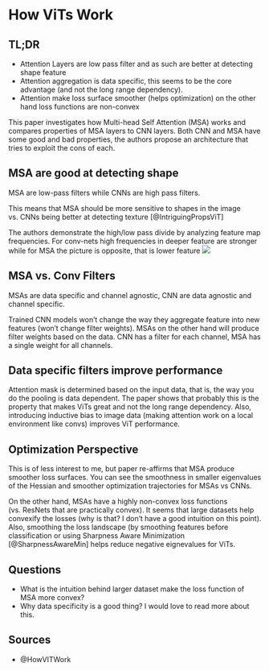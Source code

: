 # How ViTs Work

::: {.callout-tip icon=false}
## TL;DR
* Attention Layers are low pass filter and as such are better at detecting shape feature
* Attention aggregation is data specific, this seems to be the core advantage (and not the long range dependency).
* Attention make loss surface smoother (helps optimization) on the other hand loss functions are non-convex
:::

This paper investigates how Multi-head Self Attention (MSA) works and compares properties of MSA layers to CNN layers. Both CNN and MSA have some good and bad properties, the authors propose an architecture that tries to exploit the cons of each.

## MSA are good at detecting shape

MSA are low-pass filters while CNNs are high pass filters. 

This means that MSA should be more sensitive to shapes in the image vs. CNNs being better at detecting texture [@IntriguingPropsViT]

The authors demonstrate the high/low pass divide by analyzing feature map frequencies. For conv-nets high frequencies in deeper feature are stronger while for MSA the picture is opposite, that is lower feature
![](how_vits_work/94C38977-0A96-452D-8DC3-3B1CD4E5B303.png)

::: {.callout-note icon=false}
## MSA vs. Conv Filters
MSAs are data specific and channel agnostic, CNN are data agnostic and channel specific.
:::
Trained CNN models won’t change the way they aggregate feature into new features (won’t change filter weights). MSAs on the other hand will produce filter weights based on the data. CNN has a filter for each channel, MSA has a single weight for all channels.

## Data specific filters improve performance

Attention mask is determined based on the input data, that is, the way you do the pooling is data dependent. 
The paper shows that probably this is the property that makes ViTs great and not the long range dependency. Also, introducing inductive bias to image data (making attention work on a local environment like convs) improves ViT performance.

## Optimization Perspective 

This is of less interest to me, but paper re-affirms that MSA produce smoother loss surfaces. You can see the smoothness in smaller eigenvalues of the Hessian and smoother optimization trajectories for MSAs vs CNNs.

On the other hand, MSAs have a highly non-convex loss functions (vs. ResNets that are practically convex). It seems that large datasets help convexify the losses (why is that? I don’t have a good intuition on this point). Also, smoothing the loss landscape (by smoothing features before classification or using Sharpness Aware Minimization [@SharpnessAwareMin] helps reduce negative eignevalues for ViTs.

## Questions

* What is the intuition behind larger dataset make the loss function of MSA more convex?
* Why data specificity is a good thing? I would love to read more about this.

## Sources

* @HowVITWork